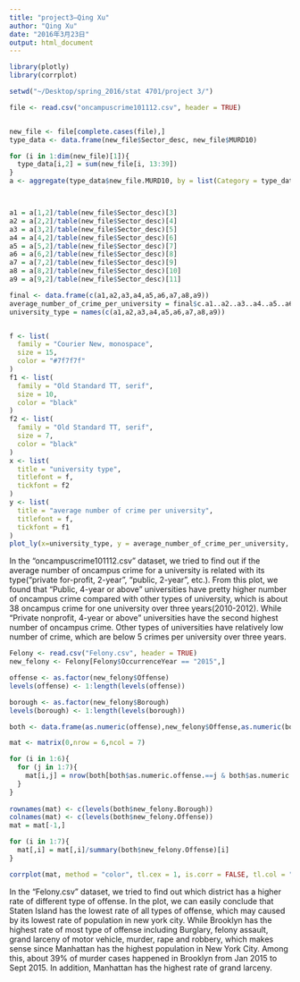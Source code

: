 ```yaml
---
title: "project3—Qing Xu"
author: "Qing Xu"
date: "2016年3月23日"
output: html_document
---
```




```r
library(plotly)
library(corrplot)

setwd("~/Desktop/spring_2016/stat 4701/project 3/")

file <- read.csv("oncampuscrime101112.csv", header = TRUE)


new_file <- file[complete.cases(file),]
type_data <- data.frame(new_file$Sector_desc, new_file$MURD10)

for (i in 1:dim(new_file)[1]){
  type_data[i,2] = sum(new_file[i, 13:39])
}
a <- aggregate(type_data$new_file.MURD10, by = list(Category = type_data$new_file.Sector_desc), FUN = sum)



a1 = a[1,2]/table(new_file$Sector_desc)[3]
a2 = a[2,2]/table(new_file$Sector_desc)[4]
a3 = a[3,2]/table(new_file$Sector_desc)[5]
a4 = a[4,2]/table(new_file$Sector_desc)[6]
a5 = a[5,2]/table(new_file$Sector_desc)[7]
a6 = a[6,2]/table(new_file$Sector_desc)[8]
a7 = a[7,2]/table(new_file$Sector_desc)[9]
a8 = a[8,2]/table(new_file$Sector_desc)[10]
a9 = a[9,2]/table(new_file$Sector_desc)[11]

final <- data.frame(c(a1,a2,a3,a4,a5,a6,a7,a8,a9))
average_number_of_crime_per_university = final$c.a1..a2..a3..a4..a5..a6..a7..a8..a9.
university_type = names(c(a1,a2,a3,a4,a5,a6,a7,a8,a9))


f <- list(
  family = "Courier New, monospace",
  size = 15,
  color = "#7f7f7f"
)
f1 <- list(
  family = "Old Standard TT, serif",
  size = 10,
  color = "black"
)
f2 <- list(
  family = "Old Standard TT, serif",
  size = 7,
  color = "black"
)
x <- list(
  title = "university type",
  titlefont = f,
  tickfont = f2
)
y <- list(
  title = "average number of crime per university",
  titlefont = f,
  tickfont = f1
)
plot_ly(x=university_type, y = average_number_of_crime_per_university, mode = "markers") %>% layout(title = "university type vs. average number of crime per university", xaxis = x, yaxis = y)


```

In the "oncampuscrime101112.csv" dataset, we tried to find out if the average number of oncampus crime for a university is related with its type("private for-profit, 2-year", "public, 2-year", etc.). From this plot, we found that "Public, 4-year or above" universities have pretty higher number of oncampus crime compared with other types of university, which is about 38 oncampus crime for one university over three years(2010-2012). While "Private nonprofit, 4-year or above" universities have the second highest number of oncampus crime. Other types of universities have relatively low number of crime, which are below 5 crimes per university over three years.

```r
Felony <- read.csv("Felony.csv", header = TRUE)
new_felony <- Felony[Felony$OccurrenceYear == "2015",]

offense <- as.factor(new_felony$Offense)
levels(offense) <- 1:length(levels(offense))

borough <- as.factor(new_felony$Borough)
levels(borough) <- 1:length(levels(borough))

both <- data.frame(as.numeric(offense),new_felony$Offense,as.numeric(borough),new_felony$Borough)

mat <- matrix(0,nrow = 6,ncol = 7)

for (i in 1:6){
  for (j in 1:7){
    mat[i,j] = nrow(both[both$as.numeric.offense.==j & both$as.numeric.borough.==i,])
  }
}
  
rownames(mat) <- c(levels(both$new_felony.Borough))
colnames(mat) <- c(levels(both$new_felony.Offense))
mat = mat[-1,]

for (i in 1:7){
  mat[,i] = mat[,i]/summary(both$new_felony.Offense)[i]
}

corrplot(mat, method = "color", tl.cex = 1, is.corr = FALSE, tl.col = "black", mar=c(0,0,1,0), title = "Distribution of Offense in each district")

```

In the "Felony.csv" dataset, we tried to find out which district has a higher rate of different type of offense. In the plot, we can easily conclude that Staten Island has the lowest rate of all types of offense, which may caused by its lowest rate of population in new york city. While Brooklyn has the highest rate of most type of offense including Burglary, felony assault, grand larceny of motor vehicle, murder, rape and robbery, which makes sense since Manhattan has the highest population in New York City. Among this, about 39% of murder cases happened in Brooklyn from Jan 2015 to Sept 2015. In addition, Manhattan has the highest rate of grand larceny.


